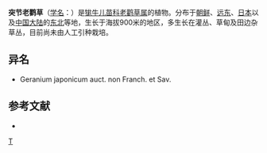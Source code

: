 {{Speciesbox 
| taxon = Geranium krameri
| authority = Franch. et Sav.
}}
'''突节老鹳草'''（[[学名|学名]]：{{lang|la|''Geranium krameri''}}）是[[牻牛儿苗科|牻牛儿苗科]][[老鹳草属|老鹳草属]]的植物。分布于[[朝鲜|朝鲜]]、[[远东|远东]]、[[日本|日本]]以及[[中国大陆|中国大陆]]的[[中国东北地区|东北]]等地，生长于海拔900米的地区，多生长在灌丛、草甸及田边杂草丛，目前尚未由人工引种栽培。

== 异名 ==
* Geranium japonicum auct. non Franch. et Sav.

== 参考文献 ==
<div class="references-small">
* {{cite web| url =http://www.bioinfo.cn/db05/KmzwSpecies.php?action=view&id=9700| title =突节老鹳草| work =《中国高等植物数据库全库》| publisher =中国科学院微生物研究所| author =昆明植物研究所| accessdate =2009-02-24}}{{dead link|date=2018年4月 |bot=InternetArchiveBot |fix-attempted=yes }}
</div>
{{Taxonbar}}

[[Category:老鹳草属|T]]